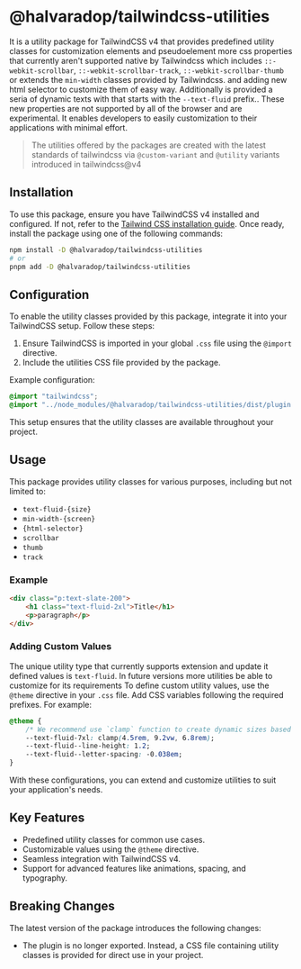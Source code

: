 # @halvaradop/tailwindcss-utilities

It is a utility package for TailwindCSS v4 that provides predefined utility classes for customization elements and pseudoelement more css properties that currently aren't supported native by Tailwindcss which includes `::-webkit-scrollbar`, `::-webkit-scrollbar-track`, `::-webkit-scrollbar-thumb` or extends the `min-width` classes provided by Tailwindcss. and adding new html selector to customize them of easy way. Additionally is provided a seria of dynamic texts with that starts with the `--text-fluid` prefix.. These new properties are not supported by all of the browser and are experimental. It enables developers to easily customization to their applications with minimal effort.

> The utilities offered by the packages are created with the latest standards of tailwindcss via `@custom-variant` and `@utility` variants introduced in tailwindcss@v4

## Installation

To use this package, ensure you have TailwindCSS v4 installed and configured. If not, refer to the [Tailwind CSS installation guide](https://tailwindcss.com/docs/installation). Once ready, install the package using one of the following commands:

```bash
npm install -D @halvaradop/tailwindcss-utilities
# or
pnpm add -D @halvaradop/tailwindcss-utilities
```

## Configuration

To enable the utility classes provided by this package, integrate it into your TailwindCSS setup. Follow these steps:

1. Ensure TailwindCSS is imported in your global `.css` file using the `@import` directive.
2. Include the utilities CSS file provided by the package.

Example configuration:

```css
@import "tailwindcss";
@import "../node_modules/@halvaradop/tailwindcss-utilities/dist/plugin.css";
```

This setup ensures that the utility classes are available throughout your project.

## Usage

This package provides utility classes for various purposes, including but not limited to:

- `text-fluid-{size}`
- `min-width-{screen}`
- `{html-selector}`
- `scrollbar`
- `thumb`
- `track`

### Example

```html
<div class="p:text-slate-200">
    <h1 class="text-fluid-2xl">Title</h1>
    <p>paragraph</p>
</div>
```

### Adding Custom Values

The unique utility type that currently supports extension and update it defined values is `text-fluid`. In future versions more utilities be able to customize for its requirements
To define custom utility values, use the `@theme` directive in your `.css` file. Add CSS variables following the required prefixes. For example:

```css
@theme {
    /* We recommend use `clamp` function to create dynamic sizes based on the viewport of the screen */
    --text-fluid-7xl: clamp(4.5rem, 9.2vw, 6.8rem);
    --text-fluid--line-height: 1.2;
    --text-fluid--letter-spacing: -0.038em;
}
```

With these configurations, you can extend and customize utilities to suit your application's needs.

## Key Features

- Predefined utility classes for common use cases.
- Customizable values using the `@theme` directive.
- Seamless integration with TailwindCSS v4.
- Support for advanced features like animations, spacing, and typography.

## Breaking Changes

The latest version of the package introduces the following changes:

- The plugin is no longer exported. Instead, a CSS file containing utility classes is provided for direct use in your project.
